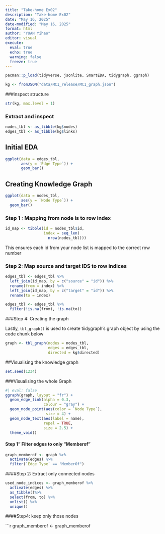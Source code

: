 ```yaml
---
title: "Take-home Ex02"
description: "Take-home Ex02" 
date: "May 16, 2025" 
date-modified: "May 16, 2025" 
format: html
author: "YUAN Yihao" 
editor: visual 
execute: 
  eval: true 
  echo: true 
  warning: false 
  freeze: true 
---
```




```r
pacman::p_load(tidyverse, jsonlite, SmartEDA, tidygraph, ggraph)
```

```r
kg <- fromJSON("data/MC1_release/MC1_graph.json")
```

###inspect structure
```r
str(kg, max.level = 1)
```

### Extract and inspect

```r
nodes_tbl <- as_tibble(kg$nodes)
edges_tbl <- as_tibble(kg$links) 
```

## Initial EDA

```r
ggplot(data = edges_tbl,
       aes(y = `Edge Type`)) +
       geom_bar()
```

## Creating Knowledge Graph

```r
ggplot(data = nodes_tbl,
       aes(y = `Node Type`)) +
  geom_bar()
```


### Step 1 : Mapping from node is to row index
```r
id_map <- tibble(id = nodes_tbl$id,
                 index = seq_len(
                   nrow(nodes_tbl)))
```

This ensures each id from your node list is mapped to the correct row number

### Step 2: Map source and target IDS to row indices

```r
edges_tbl <- edges_tbl %>%
  left_join(id_map, by = c("source" = "id")) %>%
  rename(from = index) %>%
  left_join(id_map, by = c("target" = "id")) %>%
  rename(to = index)
```


```r
edges_tbl <- edges_tbl %>%
  filter(!is.na(from), !is.na(to))
```

###Step 4: Creating the graph

Lastly, `tbl_graph()` is used to create tiidygraph's graph object by using the code chunk below

```r
graph <- tbl_graph(nodes = nodes_tbl, 
                   edges = edges_tbl, 
                   directed = kg$directed)
```

##Visualising the knowledge graph

```r
set.seed(1234)
```

###Visualising the whole Graph

```r
#| eval: false
ggraph(graph, layout = "fr") +
  geom_edge_link(alpha = 0.3,
                 colour = "gray") +
  geom_node_point(aes(color = `Node Type`),
                  size = 4) +
  geom_node_text(aes(label = name),
                 repel = TRUE,
                 size = 2.5) +
  theme_void()
```

#### Step 1" Filter edges to only "Memberof"

```r
graph_memberof <- graph %>%
  activate(edges) %>%
  filter(`Edge Type` == "MemberOf")
```

####Step 2: Extract only connected nodes

```r
used_node_indices <- graph_memberof %>%
  activate(edges) %>%
  as_tibble()%>%
  select(from, to) %>%
  unlist() %>%
  unique()
```


####Step4: keep only those nodes

```r
graph_memberof <- graph_memberof
  